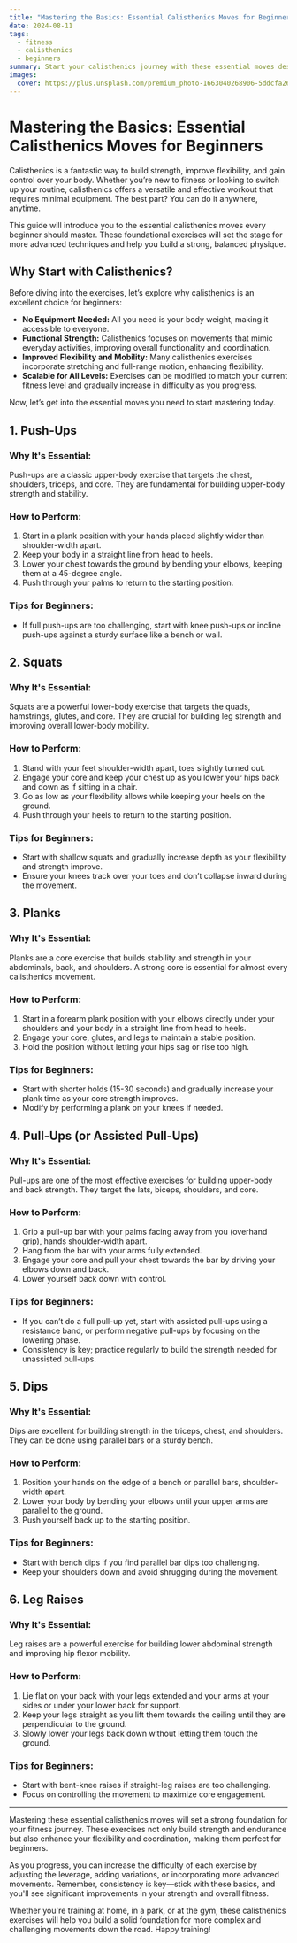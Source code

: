 ```yaml
---
title: "Mastering the Basics: Essential Calisthenics Moves for Beginners"
date: 2024-08-11
tags:
  - fitness
  - calisthenics
  - beginners
summary: Start your calisthenics journey with these essential moves designed to build strength, flexibility, and body control. Perfect for beginners looking to master the basics.
images:
  cover: https://plus.unsplash.com/premium_photo-1663040268906-5ddcfa26cfbd?w=800&auto=format&fit=crop&q=60&ixlib=rb-4.0.3&ixid=M3wxMjA3fDB8MHxzZWFyY2h8MTN8fHBsYW5rJTIwZXhlcmNpc2V8ZW58MHx8MHx8fDA%3D
---
```


# Mastering the Basics: Essential Calisthenics Moves for Beginners

Calisthenics is a fantastic way to build strength, improve flexibility, and gain control over your body. Whether you’re new to fitness or looking to switch up your routine, calisthenics offers a versatile and effective workout that requires minimal equipment. The best part? You can do it anywhere, anytime.

This guide will introduce you to the essential calisthenics moves every beginner should master. These foundational exercises will set the stage for more advanced techniques and help you build a strong, balanced physique.

## Why Start with Calisthenics?

Before diving into the exercises, let’s explore why calisthenics is an excellent choice for beginners:

- **No Equipment Needed:** All you need is your body weight, making it accessible to everyone.
- **Functional Strength:** Calisthenics focuses on movements that mimic everyday activities, improving overall functionality and coordination.
- **Improved Flexibility and Mobility:** Many calisthenics exercises incorporate stretching and full-range motion, enhancing flexibility.
- **Scalable for All Levels:** Exercises can be modified to match your current fitness level and gradually increase in difficulty as you progress.

Now, let’s get into the essential moves you need to start mastering today.

## 1. Push-Ups

### Why It's Essential:
Push-ups are a classic upper-body exercise that targets the chest, shoulders, triceps, and core. They are fundamental for building upper-body strength and stability.

### How to Perform:
1. Start in a plank position with your hands placed slightly wider than shoulder-width apart.
2. Keep your body in a straight line from head to heels.
3. Lower your chest towards the ground by bending your elbows, keeping them at a 45-degree angle.
4. Push through your palms to return to the starting position.

### Tips for Beginners:
- If full push-ups are too challenging, start with knee push-ups or incline push-ups against a sturdy surface like a bench or wall.

## 2. Squats

### Why It's Essential:
Squats are a powerful lower-body exercise that targets the quads, hamstrings, glutes, and core. They are crucial for building leg strength and improving overall lower-body mobility.

### How to Perform:
1. Stand with your feet shoulder-width apart, toes slightly turned out.
2. Engage your core and keep your chest up as you lower your hips back and down as if sitting in a chair.
3. Go as low as your flexibility allows while keeping your heels on the ground.
4. Push through your heels to return to the starting position.

### Tips for Beginners:
- Start with shallow squats and gradually increase depth as your flexibility and strength improve.
- Ensure your knees track over your toes and don’t collapse inward during the movement.

## 3. Planks

### Why It's Essential:
Planks are a core exercise that builds stability and strength in your abdominals, back, and shoulders. A strong core is essential for almost every calisthenics movement.

### How to Perform:
1. Start in a forearm plank position with your elbows directly under your shoulders and your body in a straight line from head to heels.
2. Engage your core, glutes, and legs to maintain a stable position.
3. Hold the position without letting your hips sag or rise too high.

### Tips for Beginners:
- Start with shorter holds (15-30 seconds) and gradually increase your plank time as your core strength improves.
- Modify by performing a plank on your knees if needed.

## 4. Pull-Ups (or Assisted Pull-Ups)

### Why It's Essential:
Pull-ups are one of the most effective exercises for building upper-body and back strength. They target the lats, biceps, shoulders, and core.

### How to Perform:
1. Grip a pull-up bar with your palms facing away from you (overhand grip), hands shoulder-width apart.
2. Hang from the bar with your arms fully extended.
3. Engage your core and pull your chest towards the bar by driving your elbows down and back.
4. Lower yourself back down with control.

### Tips for Beginners:
- If you can’t do a full pull-up yet, start with assisted pull-ups using a resistance band, or perform negative pull-ups by focusing on the lowering phase.
- Consistency is key; practice regularly to build the strength needed for unassisted pull-ups.

## 5. Dips

### Why It's Essential:
Dips are excellent for building strength in the triceps, chest, and shoulders. They can be done using parallel bars or a sturdy bench.

### How to Perform:
1. Position your hands on the edge of a bench or parallel bars, shoulder-width apart.
2. Lower your body by bending your elbows until your upper arms are parallel to the ground.
3. Push yourself back up to the starting position.

### Tips for Beginners:
- Start with bench dips if you find parallel bar dips too challenging.
- Keep your shoulders down and avoid shrugging during the movement.

## 6. Leg Raises

### Why It's Essential:
Leg raises are a powerful exercise for building lower abdominal strength and improving hip flexor mobility.

### How to Perform:
1. Lie flat on your back with your legs extended and your arms at your sides or under your lower back for support.
2. Keep your legs straight as you lift them towards the ceiling until they are perpendicular to the ground.
3. Slowly lower your legs back down without letting them touch the ground.

### Tips for Beginners:
- Start with bent-knee raises if straight-leg raises are too challenging.
- Focus on controlling the movement to maximize core engagement.

---

Mastering these essential calisthenics moves will set a strong foundation for your fitness journey. These exercises not only build strength and endurance but also enhance your flexibility and coordination, making them perfect for beginners.

As you progress, you can increase the difficulty of each exercise by adjusting the leverage, adding variations, or incorporating more advanced movements. Remember, consistency is key—stick with these basics, and you'll see significant improvements in your strength and overall fitness.

Whether you're training at home, in a park, or at the gym, these calisthenics exercises will help you build a solid foundation for more complex and challenging movements down the road. Happy training!
